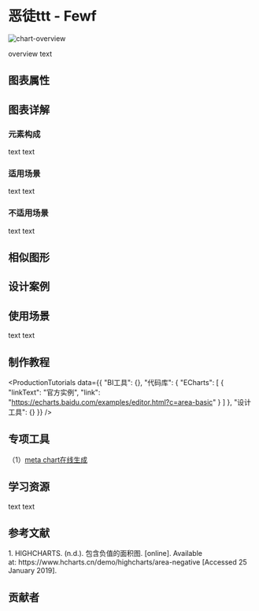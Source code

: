 
# 恶徒ttt - Fewf


<section id="overview-graph-detail-content">

![chart-overview](//i.ibb.co/QdxRXkp/346ff944cb6911dc5521095aa5a6008f.png)

overview text

</section>

## 图表属性

<!-- 自动识别，勿修改 -->
<section id="chart-property-graph-detail">

  <ChartProps />

</section>

## 图表详解

### 元素构成

<section id="chart-detail-graph-detail-content">

text text

</section>

### 适用场景

<section id="appropriate-scene-graph-detail">

text text

</section>

### 不适用场景

<section id="unappropriate-scene-graph-detail">

text text

</section>

## 相似图形

<!-- 自动识别，勿修改 -->
<div id="resemble-chart-graph-detail"></div>

<SimilarCharts/>

## 设计案例

<div id="design-case-graph-detail"></div>

<DesignCaseContainer>
  <DesignCaseItem
  description="潮汐预测，采用不规则的坐标系，使用海蓝色为基础色调进行配色，通过透明度的调整使图形更富有美感。"
  link="http://www.joanangdesign.com/"
  image="//i.ibb.co/QdxRXkp/346ff944cb6911dc5521095aa5a6008f.png"
/>
</DesignCaseContainer>

## 使用场景

<div id="usage-scene-graph-detail-content"></div>

text text

## 制作教程

<!-- 制作教程大类有：BI 工具 / 代码库 / 设计软件，请依次按照顺序填写 -->

<div id="production-tutorial-graph-detail"></div>

<ProductionTutorials
  data={{
  "BI工具": {},
  "代码库": {
    "ECharts": [
      {
        "linkText": "官方实例",
        "link": "https://echarts.baidu.com/examples/editor.html?c=area-basic"
      }
    ]
  },
  "设计工具": {}
}}
/>


## 专项工具

<div id="specialty-tool-graph-detail"></div>

（1）[meta chart在线生成](<https://www.meta-chart.com/>)

## 学习资源

<div id="learning-resource-graph-detail"></div>

text text

## 参考文献

<div id="reference-graph-detail"></div>

<Reference>
  1. HIGHCHARTS. (n.d.). 包含负值的面积图. [online]. Available at: https://www.hcharts.cn/demo/highcharts/area-negative [Accessed 25 January 2019].
</Reference>

## 贡献者

<div id="contributor-graph-detail"></div>

<!-- 默认读取github commit记录，非commit可以在data中可以自定义 -->

<Contributors
  merge
/>

